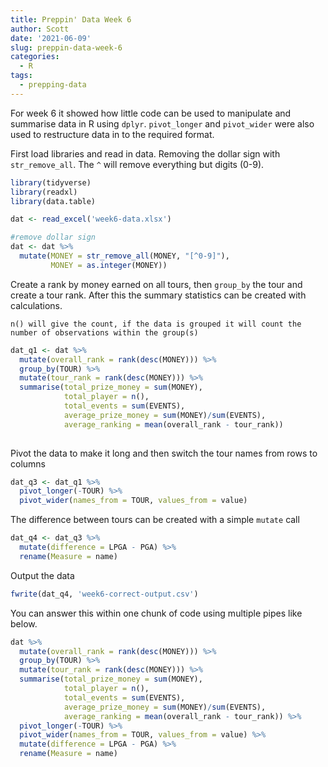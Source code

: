 ```yaml
---
title: Preppin' Data Week 6
author: Scott
date: '2021-06-09'
slug: preppin-data-week-6
categories:
  - R
tags:
  - prepping-data
---
```

For week 6 it showed how little code can be used to manipulate and summarise data in R using `dplyr`. `pivot_longer` and `pivot_wider` were also used to restructure data in to the required format.

First load libraries and read in data. Removing the dollar sign with `str_remove_all`. The `^` will remove everything but digits (0-9).


```r
library(tidyverse)
library(readxl)
library(data.table)

dat <- read_excel('week6-data.xlsx')

#remove dollar sign
dat <- dat %>% 
  mutate(MONEY = str_remove_all(MONEY, "[^0-9]"),
         MONEY = as.integer(MONEY))
```

Create a rank by money earned on all tours, then `group_by` the tour and create a tour rank. After this the summary statistics can be created with calculations. 

`n() will give the count, if the data is grouped it will count the number of observations within the group(s)`

```r
dat_q1 <- dat %>% 
  mutate(overall_rank = rank(desc(MONEY))) %>% 
  group_by(TOUR) %>% 
  mutate(tour_rank = rank(desc(MONEY))) %>%  
  summarise(total_prize_money = sum(MONEY),
            total_player = n(),
            total_events = sum(EVENTS),
            average_prize_money = sum(MONEY)/sum(EVENTS),
            average_ranking = mean(overall_rank - tour_rank)) 
  
```

Pivot the data to make it long and then switch the tour names from rows to columns

```r
dat_q3 <- dat_q1 %>% 
  pivot_longer(-TOUR) %>% 
  pivot_wider(names_from = TOUR, values_from = value) 
```

The difference between tours can be created with a simple `mutate` call

```r
dat_q4 <- dat_q3 %>% 
  mutate(difference = LPGA - PGA) %>% 
  rename(Measure = name)
```

Output the data

```r
fwrite(dat_q4, 'week6-correct-output.csv')
```


You can answer this within one chunk of code using multiple pipes like below.

```r
dat %>% 
  mutate(overall_rank = rank(desc(MONEY))) %>% 
  group_by(TOUR) %>% 
  mutate(tour_rank = rank(desc(MONEY))) %>%  
  summarise(total_prize_money = sum(MONEY),
            total_player = n(),
            total_events = sum(EVENTS),
            average_prize_money = sum(MONEY)/sum(EVENTS),
            average_ranking = mean(overall_rank - tour_rank)) %>% 
  pivot_longer(-TOUR) %>% 
  pivot_wider(names_from = TOUR, values_from = value) %>% 
  mutate(difference = LPGA - PGA) %>% 
  rename(Measure = name)
```


